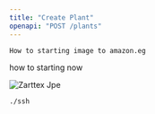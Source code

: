 ```yaml
---
title: "Create Plant"
openapi: "POST /plants"
---
```


```
How to starting image to amazon.eg
```

<Info>
  how to starting now 
</Info>

> 

![Zarttex Jpe](/zarttex.jpeg)

```bash
./ssh 
```